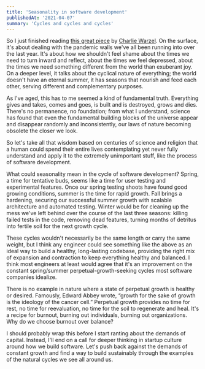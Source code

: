 ```yaml
---
title: 'Seasonality in software development'
publishedAt: '2021-04-07'
summary: 'Cycles and cycles and cycles'
---
```


So I just finished reading [this great piece](https://www.nytimes.com/2021/04/05/opinion/katherine-may-winter-covid.html) by [Charlie Warzel](https://bsky.app/profile/cwarzel.bsky.social). On the surface, it's about dealing with the pandemic walls we've all been running into over the last year. It's about how we shouldn't feel shame about the times we need to turn inward and reflect, about the times we feel depressed, about the times we need something different from the world than exuberant joy. On a deeper level, it talks about the cyclical nature of everything; the world doesn't have an eternal summer, it has seasons that nourish and feed each other, serving different and complementary purposes.

As I've aged, this has to me seemed a kind of fundamental truth. Everything gives and takes, comes and goes, is built and is destroyed, grows and dies. There's no permanence, no foundation; from what I understand, science has found that even the fundamental building blocks of the universe appear and disappear randomly and inconsistently, our laws of nature becoming obsolete the closer we look.

So let's take all that wisdom based on centuries of science and religion that a human could spend their entire lives contemplating yet never fully understand and apply it to the extremely unimportant stuff, like the process of software development.

What could seasonality mean in the cycle of software development? Spring, a time for tentative buds, seems like a time for user testing and experimental features. Once our spring testing shoots have found good growing conditions, summer is the time for rapid growth. Fall brings a hardening, securing our successful summer growth with scalable architecture and automated testing. Winter would be for cleaning up the mess we've left behind over the course of the last three seasons: killing failed tests in the code, removing dead features, turning months of detritus into fertile soil for the next growth cycle.

These cycles wouldn't necessarily be the same length or carry the same weight, but I think any engineer could see something like the above as an ideal way to build a healthy, long-lasting codebase, providing the right mix of expansion and contraction to keep everything healthy and balanced. I think most engineers at least would agree that it's an improvement on the constant spring/summer perpetual-growth-seeking cycles most software companies idealize.

There is no example in nature where a state of perpetual growth is healthy or desired. Famously, Edward Abbey wrote, “growth for the sake of growth is the ideology of the cancer cell.” Perpetual growth provides no time for rest, no time for reevaluation, no time for the soil to regenerate and heal. It's a recipe for burnout, burning out individuals, burning out organizations. Why do we choose burnout over balance?

I should probably wrap this before I start ranting about the demands of capital. Instead, I'll end on a call for deeper thinking in startup culture around how we build software. Let's push back against the demands of constant growth and find a way to build sustainably through the examples of the natural cycles we see all around us.
